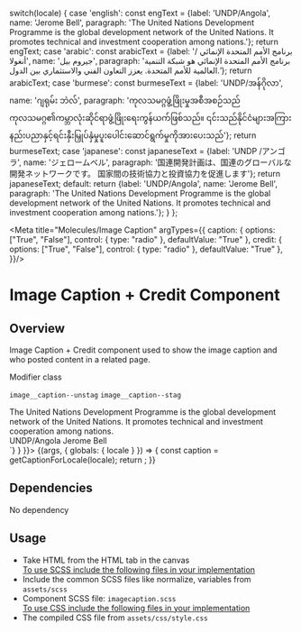 
  switch(locale) {
    case 'english': const engText = {label: 'UNDP/Angola', name: 'Jerome Bell', paragraph: 'The United Nations Development Programme is the global development network of the United Nations. It promotes technical and investment cooperation among nations.'}; return engText;
    case 'arabic': const arabicText = {label: 'برنامج الأمم المتحدة الإنمائي / أنغولا', name: 'جيروم بيل', paragraph: 'برنامج الأمم المتحدة الإنمائي هو شبكة التنمية العالمية للأمم المتحدة. يعزز التعاون الفني والاستثماري بين الدول.'}; return arabicText;
    case 'burmese': const burmeseText = {label: 'UNDP/အန်ဂိုလာ', name: 'ဂျရုမ်း ဘဲလ်', paragraph: 'ကုလသမဂ္ဂဖွံ့ဖြိုးမှုအစီအစဉ်သည်ကုလသမဂ္ဂ၏ကမ္ဘာလုံးဆိုင်ရာဖွံ့ဖြိုးရေးကွန်ယက်ဖြစ်သည်။ ၎င်းသည်နိုင်ငံများအကြားနည်းပညာနှင့်ရင်းနှီးမြှုပ်နှံမှုပူးပေါင်းဆောင်ရွက်မှုကိုအားပေးသည်'}; return burmeseText;
    case 'japanese': const japaneseText = {label: 'UNDP /アンゴラ', name: 'ジェロームベル', paragraph: '国連開発計画は、国連のグローバルな開発ネットワークです。 国家間の技術協力と投資協力を促進します'}; return japaneseText;
    default:
      return {label: 'UNDP/Angola', name: 'Jerome Bell', paragraph: 'The United Nations Development Programme is the global development network of the United Nations. It promotes technical and investment cooperation among nations.'};
  }
};

<Meta title="Molecules/Image Caption" 
argTypes={{
    caption: {
      options: ["True", "False"],
      control: { type: "radio" },
      defaultValue: "True"
    },
    credit: {
      options: ["True", "False"],
      control: { type: "radio" },
      defaultValue: "True"
    },
  }}/>

<style>{`
 .subheading {
    font-weight: 600;
    font-size: 20px;
    color: #333333;
    line-height: 24px;
    margin-bottom: 12px;
    margin-top: 12px;
  }
  .sbdocs .sbdocs-p,
  .sbdocs .sbdocs-li{
    font-size: 1rem;
  }
  .sbdocs .sbdocs-h2 {
    border-bottom: none;
  }
  .css-1h4ytzj code {
    padding-right: 10px;
    width: 100%;
    font-size: 14px;
    line-height: 16px;
      background: black;
  }
`}</style>

# Image Caption + Credit Component

## Overview

Image Caption + Credit component used to show the image caption and who posted content in a related page.

<div className="subheading">Modifier class</div>

<code>image__caption--unstag</code> <code>image__caption--stag</code>

<Canvas>
  <Story name="Image Caption" parameters={{ docs: { source: { code: `<figcaption class="image__caption">
    <div class="image__caption_para">
      The United Nations Development Programme is the global development network
      of the United Nations. It promotes technical and investment cooperation
      among nations.
    </div>
    <div class="image--author">
      <span class="author__caption author--label">UNDP/Angola</span>
      <span class="author__caption author--name">Jerome Bell</span>
    </div>
  </figcaption>
  `} } }}>
    {(args, { globals: { locale } }) => {
      const caption = getCaptionForLocale(locale);
      return <Imagecaption label={caption.label} name={caption.name} paragraph={caption.paragraph} {...args}></Imagecaption>;
    }}
  </Story>
</Canvas>


## Dependencies

No dependency

## Usage

<ul>
<li>Take HTML from the HTML tab in the canvas</li>
<u>To use SCSS include the following files in your implementation</u>
<li>Include the common SCSS files like normalize, variables from <code>assets/scss</code></li>
<li>Component SCSS file: <code>imagecaption.scss</code></li>
<u>To use CSS include the following files in your implementation</u>
<li>The compiled CSS file from <code>assets/css/style.css</code></li>
</ul>
